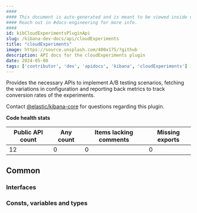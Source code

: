 ```yaml
---
####
#### This document is auto-generated and is meant to be viewed inside our experimental, new docs system.
#### Reach out in #docs-engineering for more info.
####
id: kibCloudExperimentsPluginApi
slug: /kibana-dev-docs/api/cloudExperiments
title: "cloudExperiments"
image: https://source.unsplash.com/400x175/?github
description: API docs for the cloudExperiments plugin
date: 2024-05-08
tags: ['contributor', 'dev', 'apidocs', 'kibana', 'cloudExperiments']
---
```


Provides the necessary APIs to implement A/B testing scenarios, fetching the variations in configuration and reporting back metrics to track conversion rates of the experiments.

Contact [@elastic/kibana-core](https://github.com/orgs/elastic/teams/kibana-core) for questions regarding this plugin.

**Code health stats**

| Public API count  | Any count | Items lacking comments | Missing exports |
|-------------------|-----------|------------------------|-----------------|
| 12 | 0 | 0 | 0 |

## Common

### Interfaces
<DocDefinitionList data={cloudExperimentsObj.common.interfaces}/>

### Consts, variables and types
<DocDefinitionList data={cloudExperimentsObj.common.misc}/>

